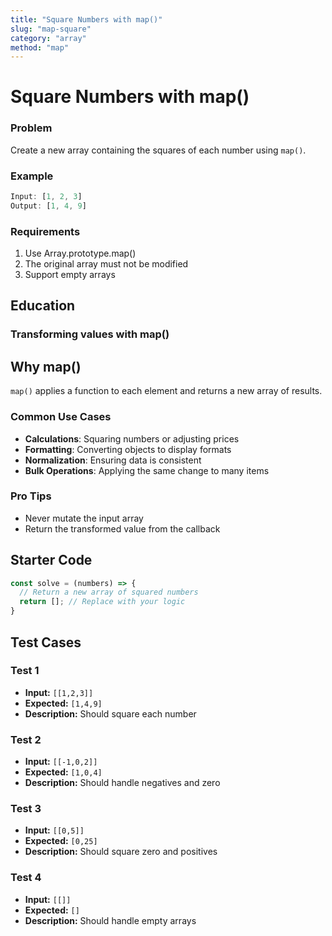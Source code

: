 ```yaml
---
title: "Square Numbers with map()"
slug: "map-square"
category: "array"
method: "map"
---
```


# Square Numbers with map()

### Problem
Create a new array containing the squares of each number using `map()`.

### Example
```js
Input: [1, 2, 3]
Output: [1, 4, 9]
```

### Requirements
1. Use Array.prototype.map()
2. The original array must not be modified
3. Support empty arrays

## Education

### Transforming values with map()

## Why map()

`map()` applies a function to each element and returns a new array of results.



### Common Use Cases

- **Calculations**: Squaring numbers or adjusting prices
- **Formatting**: Converting objects to display formats
- **Normalization**: Ensuring data is consistent
- **Bulk Operations**: Applying the same change to many items



### Pro Tips

- Never mutate the input array
- Return the transformed value from the callback


## Starter Code

```javascript
const solve = (numbers) => {
  // Return a new array of squared numbers
  return []; // Replace with your logic
}
```

## Test Cases

### Test 1

- **Input:** `[[1,2,3]]`
- **Expected:** `[1,4,9]`
- **Description:** Should square each number

### Test 2

- **Input:** `[[-1,0,2]]`
- **Expected:** `[1,0,4]`
- **Description:** Should handle negatives and zero

### Test 3

- **Input:** `[[0,5]]`
- **Expected:** `[0,25]`
- **Description:** Should square zero and positives

### Test 4

- **Input:** `[[]]`
- **Expected:** `[]`
- **Description:** Should handle empty arrays
